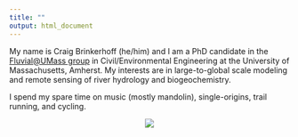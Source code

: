 ```yaml
---
title: ""
output: html_document
---
```



My name is Craig Brinkerhoff (he/him) and I am a PhD candidate in the [Fluvial@UMass group](https://blogs.umass.edu/cjgleason/) in Civil/Environmental Engineering at the University of Massachusetts, Amherst. My interests are in large-to-global scale modeling and remote sensing of river hydrology and biogeochemistry.

I spend my spare time on music (mostly mandolin), single-origins, trail running, and cycling.

<center>
![](github_photo.jpg) </center>
